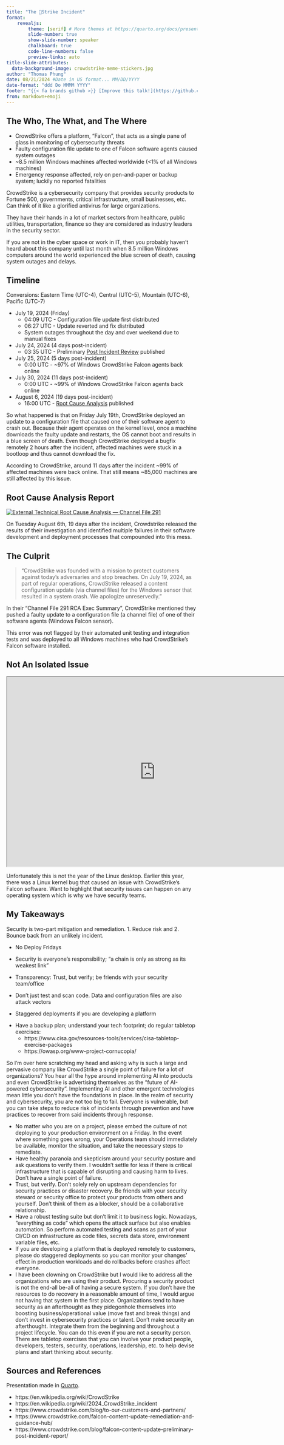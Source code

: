 ```yaml
---
title: "The 🤡Strike Incident"
format:
    revealjs:
        theme: [serif] # More themes at https://quarto.org/docs/presentations/revealjs/themes.html
        slide-number: true
        show-slide-number: speaker
        chalkboard: true
        code-line-numbers: false
        preview-links: auto
title-slide-attributes:
  data-background-image: crowdstrike-meme-stickers.jpg
author: "Thomas Phung"
date: 08/21/2024 #Date in US format... MM/DD/YYYY
date-format: "ddd Do MMMM YYYY"
footer: "{{< fa brands github >}} [Improve this talk!](https://github.com/thomasphung/crowdstrike-presentation/)"
from: markdown+emoji
---
```


## The Who, The What, and The Where

- CrowdStrike offers a platform, "Falcon", that acts as a single pane of glass in monitoring of cybersecurity threats
- Faulty configuration file update to one of Falcon software agents caused system outages
- ~8.5 million Windows machines affected worldwide (<1% of all Windows machines)
- Emergency response affected, rely on pen-and-paper or backup system; luckily no reported fatalities

::: {.notes}
CrowdStrike is a cybersecurity company that provides security products to Fortune 500, governments, critical infrastructure, small businesses, etc. Can think of it like a glorified antivirus for large organizations.

They have their hands in a lot of market sectors from healthcare, public utilities, transportation, finance so they are considered as industry leaders in the security sector.

If you are not in the cyber space or work in IT, then you probably haven't heard about this company until last month when 8.5 million Windows computers around the world experienced the blue screen of death, causing system outages and delays.
:::

## {background-image="blue-screen-of-death.jpg"}

## Timeline
Conversions: Eastern Time (UTC-4), Central (UTC-5), Mountain (UTC-6), Pacific (UTC-7)

- July 19, 2024 (Friday)
    - 04:09 UTC - Configuration file update first distributed
    - 06:27 UTC - Update reverted and fix distributed
    - System outages throughout the day and over weekend due to manual fixes
- July 24, 2024 (4 days post-incident)
    - 03:35 UTC - Preliminary [Post Incident Review](https://www.crowdstrike.com/wp-content/uploads/2024/07/CrowdStrike-PIR-Executive-Summary.pdf) published
- July 25, 2024 (5 days post-incident)
    - 0:00 UTC - ~97% of Windows CrowdStrike Falcon agents back online
- July 30, 2024 (11 days post-incident)
    - 0:00 UTC - ~99% of Windows CrowdStrike Falcon agents back online
- August 6, 2024 (19 days post-incident)
    - 16:00 UTC - [Root Cause Analysis](https://www.crowdstrike.com/wp-content/uploads/2024/08/Channel-File-291-Incident-Root-Cause-Analysis-08.06.2024.pdf) published

::: {.notes}
So what happened is that on Friday July 19th, CrowdStrike deployed an update to a configuration file that caused one of their software agent to crash out. Because their agent operates on the kernel level, once a machine downloads the faulty update and restarts, the OS cannot boot and results in a blue screen of death. Even though CrowdStrike deployed a bugfix remotely 2 hours after the incident, affected machines were stuck in a bootloop and thus cannot download the fix.

According to CrowdStrike, around 11 days after the incident ~99% of affected machines were back online. That still means ~85,000 machines are still affected by this issue.
:::

## Root Cause Analysis Report
[![External Technical Root Cause Analysis — Channel File 291](crowdstrike-root-cause-analysis.jpg)](https://www.crowdstrike.com/wp-content/uploads/2024/08/Channel-File-291-Incident-Root-Cause-Analysis-08.06.2024.pdf)

::: {.notes}
On Tuesday August 6th, 19 days after the incident, Crowdstrike released the results of their investigation and identified multiple failures in their software development and deployment processes that compounded into this mess.
:::

## The Culprit

> "CrowdStrike was founded with a mission to protect customers against today’s adversaries and stop breaches. On July 19, 2024, as part of regular operations, <span class="highlight">CrowdStrike released a content configuration update (via channel files) for the Windows sensor that resulted in a system crash.</span> We apologize unreservedly."

::: {.notes}
In their "Channel File 291 RCA Exec Summary", CrowdStrike mentioned they pushed a faulty update to a configuration file (a channel file) of one of their software agents (Windows Falcon sensor).

This error was not flagged by their automated unit testing and integration tests and was deployed to all Windows machines who had CrowdStrike's Falcon software installed.
:::

## Not An Isolated Issue

```{=html}
<iframe width="780" height="500" src="https://www.theregister.com/2024/07/21/crowdstrike_linux_crashes_restoration_tools/" title="CrowdStrike's Falcon Sensor also linked to Linux kernel panics and crashes"></iframe>
```

::: {.notes}
Unfortunately this is not the year of the Linux desktop. Earlier this year, there was a Linux kernel bug that caused an issue with CrowdStrike's Falcon software. Want to highlight that security issues can happen on any operating system which is why we have security teams.
:::

## My Takeaways
Security is two-part mitigation and remediation. 1. Reduce risk and 2. Bounce back from an unlikely incident.

<!-- In increasing order of complexity to implement -->
::: {.fragment}
- No Deploy Fridays
:::

::: {.fragment}
- Security is everyone's responsibility; "a chain is only as strong as its weakest link"
:::

::: {.fragment}
- Transparency: Trust, but verify; be friends with your security team/office
:::

::: {.fragment}
- Don't just test and scan code. Data and configuration files are also attack vectors
:::

::: {.fragment}
- Staggered deployments if you are developing a platform
:::

::: {.fragment}
- Have a backup plan; understand your tech footprint; do regular tabletop exercises:
    - https://www.cisa.gov/resources-tools/services/cisa-tabletop-exercise-packages
    - https://owasp.org/www-project-cornucopia/
:::

::: {.notes}
So I'm over here scratching my head and asking why is such a large and pervasive company like CrowdStrike a single point of failure for a lot of organizations? You hear all the hype around implementing AI into products and even CrowdStrike is advertising themselves as the "future of AI-powered cybersecurity". Implementing AI and other emergent technologies mean little you don't have the foundations in place. In the realm of security and cybersecurity, you are not too big to fail. Everyone is vulnerable, but you can take steps to reduce risk of incidents through prevention and have practices to recover from said incidents through response.

- No matter who you are on a project, please embed the culture of not deploying to your production environment on a Friday. In the event where something goes wrong, your Operations team should immediately be available, monitor the situation, and take the necessary steps to remediate.
- Have healthy paranoia and skepticism around your security posture and ask questions to verify them. I wouldn't settle for less if there is critical infrastructure that is capable of disrupting and causing harm to lives. Don't have a single point of failure.
- Trust, but verify. Don't solely rely on upstream dependencies for security practices or disaster recovery. Be friends with your security steward or security office to protect your products from others and yourself. Don't think of them as a blocker, should be a collaborative relationship.
- Have a robust testing suite but don't limit it to business logic. Nowadays, "everything as code" which opens the attack surface but also enables automation. So perform automated testing and scans as part of your CI/CD on infrastructure as code files, secrets data store, environment variable files, etc.
- If you are developing a platform that is deployed remotely to customers, please do staggered deployments so you can monitor your changes' effect in production workloads and do rollbacks before crashes affect everyone.
- I have been clowning on CrowdStrike but I would like to address all the organizations who are using their product. Procuring a security product is not the end-all be-all of having a secure system. If you don't have the resources to do recovery in a reasonable amount of time, I would argue not having that system in the first place. Organizations tend to have security as an afterthought as they pidegonhole themselves into boosting business/operational value (move fast and break things) and don't invest in cybersecurity practices or talent. Don't make security an afterthought. Integrate them from the beginning and throughout a project lifecycle. You can do this even if you are not a security person. There are tabletop exercises that you can involve your product people, developers, testers, security, operations, leadership, etc. to help devise plans and start thinking about security.
:::

## Sources and References
Presentation made in [Quarto](https://quarto.org/).

- https://en.wikipedia.org/wiki/CrowdStrike
- https://en.wikipedia.org/wiki/2024_CrowdStrike_incident
- https://www.crowdstrike.com/blog/to-our-customers-and-partners/
- https://www.crowdstrike.com/falcon-content-update-remediation-and-guidance-hub/
- https://www.crowdstrike.com/blog/falcon-content-update-preliminary-post-incident-report/

